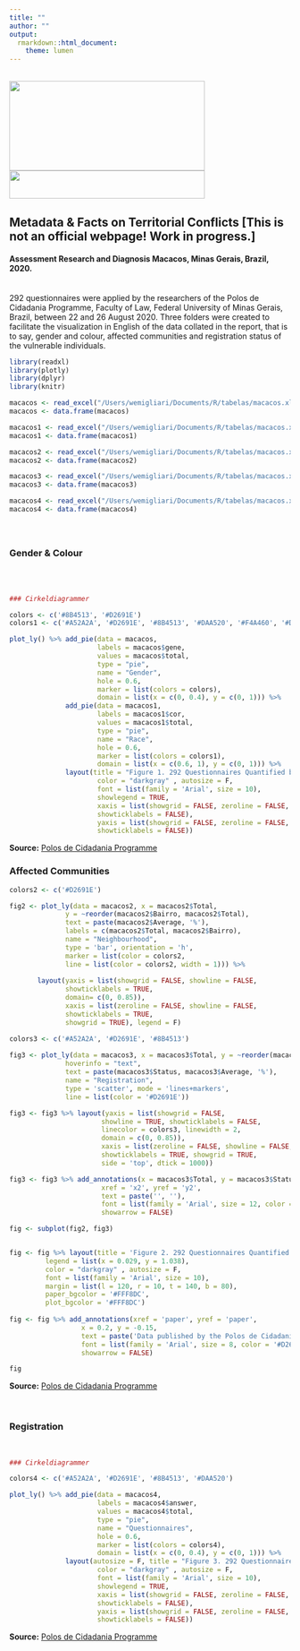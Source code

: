 ```yaml
---
title: ""
author: ""
output:
  rmarkdown::html_document:
    theme: lumen
---
```

\
<img src="iconpolos2.png" alt="" width="350" height="160">
<img src="iconpolos.png" alt="" width="350" height="50">
\

## Metadata & Facts on Territorial Conflicts [This is not an official webpage! Work in progress.]

#### Assessment Research and Diagnosis Macacos, Minas Gerais, Brazil, 2020.
\
292 questionnaires were applied by the researchers of the Polos de Cidadania Programme, Faculty of Law, Federal University of Minas Gerais, Brazil, between 22 and 26 August 2020. Three folders were created to facilitate the visualization in English of the data collated in the report, that is to say, gender and colour, affected communities and registration status of the vulnerable individuals.
\


```r
library(readxl)
library(plotly)
library(dplyr)
library(knitr)

macacos <- read_excel("/Users/wemigliari/Documents/R/tabelas/macacos.xlsx", sheet = "gen")
macacos <- data.frame(macacos)

macacos1 <- read_excel("/Users/wemigliari/Documents/R/tabelas/macacos.xlsx", sheet = "rac")
macacos1 <- data.frame(macacos1)

macacos2 <- read_excel("/Users/wemigliari/Documents/R/tabelas/macacos.xlsx", sheet = "orig")
macacos2 <- data.frame(macacos2)

macacos3 <- read_excel("/Users/wemigliari/Documents/R/tabelas/macacos.xlsx", sheet = "aces")
macacos3 <- data.frame(macacos3)

macacos4 <- read_excel("/Users/wemigliari/Documents/R/tabelas/macacos.xlsx", sheet = "dificuldade")
macacos4 <- data.frame(macacos4)

```


\


## {.tabset}

### Gender & Colour

\
\

```r

### Cirkeldiagrammer

colors <- c('#8B4513', '#D2691E')
colors1 <- c('#A52A2A', '#D2691E', '#8B4513', '#DAA520', '#F4A460', '#DEB887')

plot_ly() %>% add_pie(data = macacos, 
                      labels = macacos$gene, 
                      values = macacos$total,
                      type = "pie",
                      name = "Gender", 
                      hole = 0.6,
                      marker = list(colors = colors),
                      domain = list(x = c(0, 0.4), y = c(0, 1))) %>%
              add_pie(data = macacos1,
                      labels = macacos1$cor,
                      values = macacos1$total,
                      type = "pie", 
                      name = "Race",
                      hole = 0.6,
                      marker = list(colors = colors1),
                      domain = list(x = c(0.6, 1), y = c(0, 1))) %>%
              layout(title = "Figure 1. 292 Questionnaires Quantified by Gender and Colour",                         
                      color = "darkgray" , autosize = F,
                      font = list(family = 'Arial', size = 10),
                      showlegend = TRUE,
                      xaxis = list(showgrid = FALSE, zeroline = FALSE,
                      showticklabels = FALSE),
                      yaxis = list(showgrid = FALSE, zeroline = FALSE,
                      showticklabels = FALSE))

```
**Source:**
<a href="https://polosdecidadania.com.br/biblioteca/pesquisa-diagnostica-avaliativa-macacos-mg-2020/" target="_blank"> Polos de Cidadania Programme </a> 

### Affected Communities

```r

colors2 <- c('#D2691E')

fig2 <- plot_ly(data = macacos2, x = macacos2$Total, 
              y = ~reorder(macacos2$Bairro, macacos2$Total), 
              text = paste(macacos2$Average, '%'),
              labels = c(macacos2$Total, macacos2$Bairro),
              name = "Neighbourhood",
              type = 'bar', orientation = 'h',
              marker = list(color = colors2,
              line = list(color = colors2, width = 1))) %>%
  
       layout(yaxis = list(showgrid = FALSE, showline = FALSE, 
              showticklabels = TRUE,
              domain= c(0, 0.85)),
              xaxis = list(zeroline = FALSE, showline = FALSE, 
              showticklabels = TRUE,
              showgrid = TRUE), legend = F) 

colors3 <- c('#A52A2A', '#D2691E', '#8B4513') 
             
fig3 <- plot_ly(data = macacos3, x = macacos3$Total, y = ~reorder(macacos3$Total, macacos3$Status), 
              hoverinfo = "text",
              text = paste(macacos3$Status, macacos3$Average, '%'),
              name = "Registration",
              type = 'scatter', mode = 'lines+markers',
              line = list(color = '#D2691E')) 

fig3 <- fig3 %>% layout(yaxis = list(showgrid = FALSE, 
                       showline = TRUE, showticklabels = FALSE,
                       linecolor = colors3, linewidth = 2,
                       domain = c(0, 0.85)),
                       xaxis = list(zeroline = FALSE, showline = FALSE,
                       showticklabels = TRUE, showgrid = TRUE,
                       side = 'top', dtick = 1000)) 

fig3 <- fig3 %>% add_annotations(x = macacos3$Total, y = macacos3$Status,
                       xref = 'x2', yref = 'y2',
                       text = paste('', ''),
                       font = list(family = 'Arial', size = 12, color = colors3),
                       showarrow = FALSE)

fig <- subplot(fig2, fig3)


fig <- fig %>% layout(title = 'Figure 2. 292 Questionnaires Quantified by Neighbourhood and Register Status',
         legend = list(x = 0.029, y = 1.038),
         color = "darkgray" , autosize = F,
         font = list(family = 'Arial', size = 10),
         margin = list(l = 120, r = 10, t = 140, b = 80),
         paper_bgcolor = '#FFF8DC',
         plot_bgcolor = '#FFF8DC')
         
fig <- fig %>% add_annotations(xref = 'paper', yref = 'paper',
                  x = 0.2, y = -0.15,
                  text = paste('Data published by the Polos de Cidadania Programme, Federal University of Minas Gerais, Brazil.'),
                  font = list(family = 'Arial', size = 8, color = '#D2691E'),
                  showarrow = FALSE)

fig

```
**Source:**
<a href="https://polosdecidadania.com.br/biblioteca/pesquisa-diagnostica-avaliativa-macacos-mg-2020/" target="_blank"> Polos de Cidadania Programme </a> 

\

### Registration

\

```r

### Cirkeldiagrammer

colors4 <- c('#A52A2A', '#D2691E', '#8B4513', '#DAA520')

plot_ly() %>% add_pie(data = macacos4, 
                      labels = macacos4$answer, 
                      values = macacos4$total,
                      type = "pie",
                      name = "Questionnaires", 
                      hole = 0.6,
                      marker = list(colors = colors4),
                      domain = list(x = c(0, 0.4), y = c(0, 1))) %>%
              layout(autosize = F, title = "Figure 3. 292 Questionnaires Quantified by Register",  
                      color = "darkgray" , autosize = F,
                      font = list(family = 'Arial', size = 10),
                      showlegend = TRUE,
                      xaxis = list(showgrid = FALSE, zeroline = FALSE,
                      showticklabels = FALSE),
                      yaxis = list(showgrid = FALSE, zeroline = FALSE,
                      showticklabels = FALSE))

```

**Source:**
<a href="https://polosdecidadania.com.br/biblioteca/pesquisa-diagnostica-avaliativa-macacos-mg-2020/" target="_blank"> Polos de Cidadania Programme </a> 


\

\
\
\